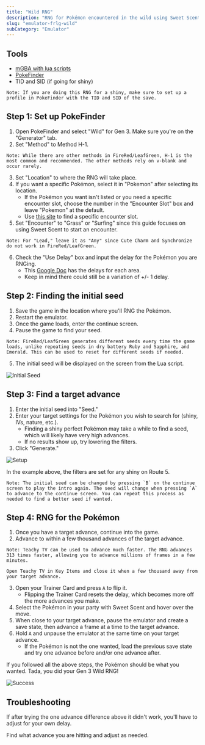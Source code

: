 ```yaml
---
title: "Wild RNG"
description: "RNG for Pokémon encountered in the wild using Sweet Scent in FireRed/LeafGreen"
slug: "emulator-frlg-wild"
subCategory: "Emulator"
---
```


## Tools

- [mGBA with lua scripts](/mgba-setup)
- [PokeFinder](https://github.com/Admiral-Fish/PokeFinder/releases)
- TID and SID (if going for shiny)

```
Note: If you are doing this RNG for a shiny, make sure to set up a profile in PokeFinder with the TID and SID of the save.
```

## Step 1: Set up PokeFinder

1. Open PokeFinder and select "Wild" for Gen 3. Make sure you're on the "Generator" tab.
2. Set "Method" to Method H-1.

```
Note: While there are other methods in FireRed/LeafGreen, H-1 is the most common and recommended. The other methods rely on v-blank and occur rarely.
```

3. Set "Location" to where the RNG will take place.
4. If you want a specific Pokémon, select it in "Pokemon" after selecting its location.
   - If the Pokémon you want isn't listed or you need a specific encounter slot, choose the number in the "Encounter Slot" box and leave "Pokemon" at the default.
   - Use [this site](https://sites.google.com/site/pokemonslots/gen-iii/emerald) to find a specific encounter slot.
5. Set "Encounter" to "Grass" or "Surfing" since this guide focuses on using Sweet Scent to start an encounter.

```
Note: For "Lead," leave it as "Any" since Cute Charm and Synchronize do not work in FireRed/LeafGreen.
```

6. Check the "Use Delay" box and input the delay for the Pokémon you are RNGing.
   - This [Google Doc](https://docs.google.com/spreadsheets/d/1cVweVvJXCXeTZOBVKVCBbcSI46rqBXV3ahbuoSGOnzk/edit#gid=1091733147) has the delays for each area.
   - Keep in mind there could still be a variation of +/- 1 delay.

## Step 2: Finding the initial seed

1. Save the game in the location where you'll RNG the Pokémon.
2. Restart the emulator.
3. Once the game loads, enter the continue screen.
4. Pause the game to find your seed.

```
Note: FireRed/LeafGreen generates different seeds every time the game loads, unlike repeating seeds in dry battery Ruby and Sapphire, and Emerald. This can be used to reset for different seeds if needed.
```

5. The initial seed will be displayed on the screen from the Lua script.

![Initial Seed](/images/FireRed-LeafGreen/Wild/Initial-Seed.png)

## Step 3: Find a target advance

1. Enter the initial seed into "Seed."
2. Enter your target settings for the Pokémon you wish to search for (shiny, IVs, nature, etc.).
   - Finding a shiny perfect Pokémon may take a while to find a seed, which will likely have very high advances.
   - If no results show up, try lowering the filters.
3. Click "Generate."

![Setup](/images/FireRed-LeafGreen/Wild/Setup.png)

In the example above, the filters are set for any shiny on Route 5.

```
Note: The initial seed can be changed by pressing `B` on the continue screen to play the intro again. The seed will change when pressing `A` to advance to the continue screen. You can repeat this process as needed to find a better seed if wanted.
```

## Step 4: RNG for the Pokémon

1. Once you have a target advance, continue into the game.
2. Advance to within a few thousand advances of the target advance.

```
Note: Teachy TV can be used to advance much faster. The RNG advances 313 times faster, allowing you to advance millions of frames in a few minutes.

Open Teachy TV in Key Items and close it when a few thousand away from your target advance.
```

3. Open your Trainer Card and press `A` to flip it.
   - Flipping the Trainer Card resets the delay, which becomes more off the more advances you make.
4. Select the Pokémon in your party with Sweet Scent and hover over the move.
5. When close to your target advance, pause the emulator and create a save state, then advance a frame at a time to the target advance.
6. Hold `A` and unpause the emulator at the same time on your target advance.
   - If the Pokémon is not the one wanted, load the previous save state and try one advance before and/or one advance after.

If you followed all the above steps, the Pokémon should be what you wanted. Tada, you did your Gen 3 Wild RNG!

![Success](/images/FireRed-LeafGreen/Wild/Success.png)

## Troubleshooting

If after trying the one advance difference above it didn't work, you'll have to adjust for your own delay.

Find what advance you are hitting and adjust as needed.
